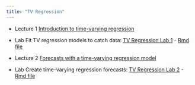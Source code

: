 ```yaml
---
title: "TV Regression"
---
```


- Lecture 1 [Introduction to time-varying regression](Forecasting_2_-_TV_Regression.html)

- Lab Fit TV regression models to catch data: [TV Regression Lab 1](TV Regression Lab 1.html) - [Rmd file](Labs/TV Regression Lab 1.Rmd)

- Lecture 2 [Forecasts with a time-varying regression model](Forecasting_2-2_-_TV_Regression.html)

- Lab Create time-varying regression forecasts: [TV Regression Lab 2](TV Regression Lab 2.html) - [Rmd file](Labs/TV Regression Lab 2.Rmd)



